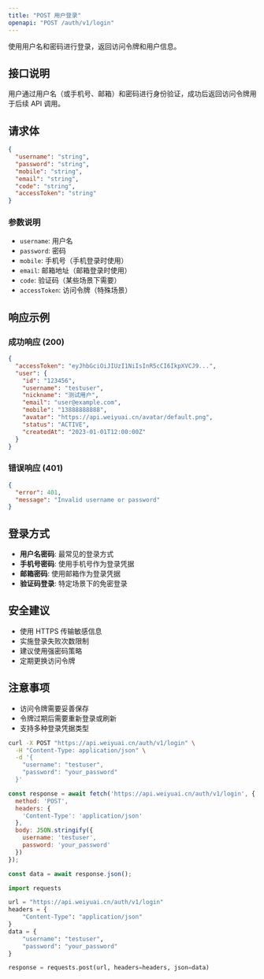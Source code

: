 ```yaml
---
title: "POST 用户登录"
openapi: "POST /auth/v1/login"
---
```


使用用户名和密码进行登录，返回访问令牌和用户信息。

## 接口说明

用户通过用户名（或手机号、邮箱）和密码进行身份验证，成功后返回访问令牌用于后续 API 调用。

## 请求体

```json
{
  "username": "string",
  "password": "string",
  "mobile": "string",
  "email": "string",
  "code": "string",
  "accessToken": "string"
}
```

### 参数说明

- `username`: 用户名
- `password`: 密码
- `mobile`: 手机号（手机登录时使用）
- `email`: 邮箱地址（邮箱登录时使用）
- `code`: 验证码（某些场景下需要）
- `accessToken`: 访问令牌（特殊场景）

## 响应示例

### 成功响应 (200)

```json
{
  "accessToken": "eyJhbGciOiJIUzI1NiIsInR5cCI6IkpXVCJ9...",
  "user": {
    "id": "123456",
    "username": "testuser",
    "nickname": "测试用户",
    "email": "user@example.com",
    "mobile": "13888888888",
    "avatar": "https://api.weiyuai.cn/avatar/default.png",
    "status": "ACTIVE",
    "createdAt": "2023-01-01T12:00:00Z"
  }
}
```

### 错误响应 (401)

```json
{
  "error": 401,
  "message": "Invalid username or password"
}
```

## 登录方式

- **用户名密码**: 最常见的登录方式
- **手机号密码**: 使用手机号作为登录凭据
- **邮箱密码**: 使用邮箱作为登录凭据
- **验证码登录**: 特定场景下的免密登录

## 安全建议

- 使用 HTTPS 传输敏感信息
- 实施登录失败次数限制
- 建议使用强密码策略
- 定期更换访问令牌

## 注意事项

- 访问令牌需要妥善保存
- 令牌过期后需要重新登录或刷新
- 支持多种登录凭据类型

<RequestExample>

```bash cURL
curl -X POST "https://api.weiyuai.cn/auth/v1/login" \
  -H "Content-Type: application/json" \
  -d '{
    "username": "testuser",
    "password": "your_password"
  }'
```

```javascript JavaScript
const response = await fetch('https://api.weiyuai.cn/auth/v1/login', {
  method: 'POST',
  headers: {
    'Content-Type': 'application/json'
  },
  body: JSON.stringify({
    username: 'testuser',
    password: 'your_password'
  })
});

const data = await response.json();
```

```python Python
import requests

url = "https://api.weiyuai.cn/auth/v1/login"
headers = {
    "Content-Type": "application/json"
}
data = {
    "username": "testuser",
    "password": "your_password"
}

response = requests.post(url, headers=headers, json=data)
```

</RequestExample>